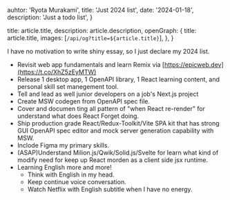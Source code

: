 
  auhtor: 'Ryota Murakami',
  title: 'Just 2024 list',
  date: '2024-01-18',
  description: 'Just a todo list',
}

  title: article.title,
  description: article.description,
  openGraph: {
    title: article.title,
    images: [`/api/og?title=${article.title}`],
  },
}


I have no motivation to write shiny essay, so I just declare my 2024 list.

- Revisit web app fundamentals and learn Remix via [https://epicweb.dev](https://t.co/XhZ5zEyMTW)
- Release 1 desktop app, 1 OpenAPI library, 1 React learning content, and personal skill set manegement tool.
- Tell and lead as well junior developers on a job's Next.js project
- Create MSW codegen from OpenAPI spec file.
- Cover and documen ting all pattern of "when React re-render" for understand what does React Forget doing.
- Ship production grade React/Redux-Toolkit/Vite SPA kit that has strong GUI OpenAPI spec editor and mock server generation capability with MSW.
- Inclode Figma my primary skills.
- (ASAP)Understand Milion.js/Qwik/Solid.js/Svelte for learn what kind of modify need for keep up React morden as a client side jsx runtime.
- Learning English more and more!
  - Think with English in my head.
  - Keep continue voice conversation.
  - Watch Netflix with English subtitle when I have no energy.
